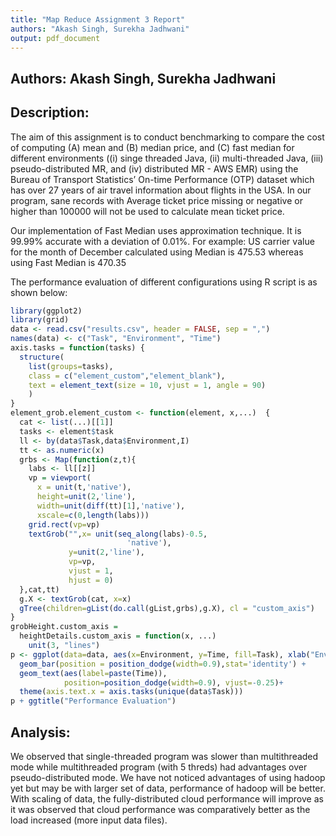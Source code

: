 ```yaml
---
title: "Map Reduce Assignment 3 Report"
authors: "Akash Singh, Surekha Jadhwani"
output: pdf_document
---
```


## Authors: Akash Singh, Surekha Jadhwani

## Description:
The aim of this assignment is to conduct benchmarking to compare the cost of computing (A) mean and (B) median price, and (C) fast median for different environments ((i) singe threaded Java, (ii) multi-threaded Java, (iii) pseudo-distributed MR, and (iv) distributed MR - AWS EMR) using the Bureau of Transport Statistics' On-time Performance (OTP) dataset which has over 27 years of air travel information about flights in the USA. 
In our program, sane records with Average ticket price missing or negative or higher than 100000 will not be used to calculate mean ticket price. 

Our implementation of Fast Median uses approximation technique. It is 99.99% accurate with a deviation of 0.01%. 
For example: US carrier value for the month of December calculated using Median is 475.53 whereas using Fast Median is 470.35

The performance evaluation of different configurations using R script is as shown below:

```r
library(ggplot2)
library(grid)
data <- read.csv("results.csv", header = FALSE, sep = ",")
names(data) <- c("Task", "Environment", "Time")
axis.tasks = function(tasks) {
  structure(
    list(groups=tasks),
    class = c("element_custom","element_blank"), 
    text = element_text(size = 10, vjust = 1, angle = 90)
    )
}
element_grob.element_custom <- function(element, x,...)  {
  cat <- list(...)[[1]]
  tasks <- element$task
  ll <- by(data$Task,data$Environment,I)
  tt <- as.numeric(x)
  grbs <- Map(function(z,t){
    labs <- ll[[z]]
    vp = viewport(
      x = unit(t,'native'), 
      height=unit(2,'line'),
      width=unit(diff(tt)[1],'native'),
      xscale=c(0,length(labs)))
    grid.rect(vp=vp)
    textGrob("",x= unit(seq_along(labs)-0.5,
                          'native'),
             y=unit(2,'line'),
             vp=vp,
             vjust = 1,
             hjust = 0)
  },cat,tt)
  g.X <- textGrob(cat, x=x)
  gTree(children=gList(do.call(gList,grbs),g.X), cl = "custom_axis")
}
grobHeight.custom_axis = 
  heightDetails.custom_axis = function(x, ...)
    unit(3, "lines")
p <- ggplot(data=data, aes(x=Environment, y=Time, fill=Task), xlab("Environment")) + 
  geom_bar(position = position_dodge(width=0.9),stat='identity') +
  geom_text(aes(label=paste(Time)),
            position=position_dodge(width=0.9), vjust=-0.25)+
  theme(axis.text.x = axis.tasks(unique(data$Task)))
p + ggtitle("Performance Evaluation")
```

## Analysis:
We observed that single-threaded program was slower than multithreaded mode while multithreaded program (with 5 threds) had advantages over pseudo-distributed mode. We have not noticed advantages of using hadoop yet but may be with larger set of data, performance of hadoop will be better. With scaling of data, the fully-distributed cloud performance will improve as it was observed that cloud performance was comparatively better as the load increased (more input data files).
